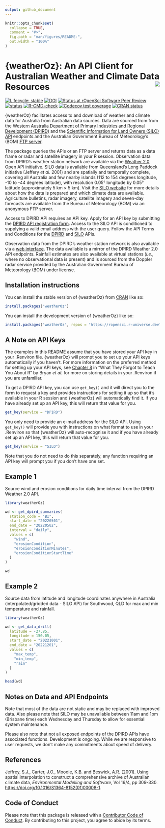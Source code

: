 ```yaml
---
output: github_document
---
```


<!-- README.md is generated from README.Rmd. Please edit that file -->

```r
knitr::opts_chunk$set(
  collapse = TRUE,
  comment = "#>",
  fig.path = "man/figures/README-",
  out.width = "100%"
)
```

# {weatherOz}: An API Client for Australian Weather and Climate Data Resources <img src="man/figures/logo.png" align="right"/>

<!-- badges: start -->

[![Lifecycle: stable](https://img.shields.io/badge/lifecycle-stable-green.svg)](https://lifecycle.r-lib.org/articles/stages.html#stable) [![DOI](https://zenodo.org/badge/613750527.svg)](https://zenodo.org/badge/latestdoi/613750527) [![Status at rOpenSci Software Peer Review](https://badges.ropensci.org/598_status.svg)](https://github.com/ropensci/software-review/issues/598) [![status](https://joss.theoj.org/papers/10.21105/joss.06717/status.svg)](https://joss.theoj.org/papers/10.21105/joss.06717) 
[![R-CMD-check](https://github.com/ropensci/weatherOz/actions/workflows/R-CMD-check.yaml/badge.svg)](https://github.com/ropensci/weatherOz/actions/workflows/R-CMD-check.yaml)
[![Codecov test coverage](https://codecov.io/gh/ropensci/weatherOz/graph/badge.svg)](https://app.codecov.io/gh/ropensci/weatherOz)
[![CRAN status](https://www.r-pkg.org/badges/version/weatherOz)](https://CRAN.R-project.org/package=weatherOz)
<!-- badges: end -->

{weatherOz} facilitates access to and download of weather and climate data for Australia from Australian data sources.
Data are sourced from from the [Western Australia Department of Primary Industries and Regional Development (DPIRD)](https://www.agric.wa.gov.au/weather-api-20) and the [Scientific Information for Land Owners (SILO) API](https://www.agric.wa.gov.au/weather-api-20) endpoints and the Australian Government Bureau of Meteorology’s (BOM) [FTP server](http://www.bom.gov.au/catalogue/anon-ftp.shtml).

The package queries the APIs or an FTP server and returns data as a data frame or radar and satellite imagery in your R session.
Observation data from DPIRD's weather station network are available via the [Weather 2.0](https://www.agric.wa.gov.au/weather-api-20) Open API initiative.
SILO data is available from Queensland's Long Paddock initiative (Jeffery *et al.* 2001) and are spatially and temporally complete, covering all Australia and few nearby islands (112 to 154 degrees longitude, -10 to -44 degrees latitude), with resolution 0.05° longitude by 0.05° latitude (approximately 5 km × 5 km).
Visit the [SILO website](https://www.longpaddock.qld.gov.au/silo/) for more details about how the data is prepared and which climate data are available.
Agriculture bulletins, radar imagery, satellite imagery and seven-day forecasts are available from the Bureau of Meteorology (BOM) via an anonymous FTP server.

Access to DPIRD API requires an API key.
Apply for an API key by submitting the [DPIRD API registration form](https://www.agric.wa.gov.au/form/dpird-api-registration).
Access to the SILO API is conditioned to supplying a valid email address with the user query.
Follow the API Terms and Conditions for the [DPIRD](https://www.agric.wa.gov.au/apis/api-terms-and-conditions) and [SILO](https://www.longpaddock.qld.gov.au/silo/api-documentation/) APIs.

Observation data from the DPIRD's weather station network is also available via a [web interface](https://weather.agric.wa.gov.au).
The data available is a mirror of the DPIRD Weather 2.0 API endpoints.
Rainfall estimates are also available at virtual stations (*i.e.*, where no observational data is present) and is sourced from the Doppler radar service provided by the Australian Government Bureau of Meteorology (BOM) under license.

## Installation instructions

You can install the stable version of {weatherOz} from [CRAN](https://cran.r-project.org/) like so:

``` r
install.packages("weatherOz")
```

You can install the development version of {weatherOz} like so:

``` r
install.packages("weatherOz", repos = "https://ropensci.r-universe.dev")
```

## A Note on API Keys

The examples in this README assume that you have stored your API key in your .Renviron file.
{weatherOz} will prompt you to set up your API keys automatically if you haven't.
For more information on the preferred method for setting up your API keys, see [Chapter 8](https://rstats.wtf/r-startup.html#renviron) in "What They Forgot to Teach You About R" by Bryan *et al.* for more on storing details in your .Renviron if you are unfamiliar.

To get a DPIRD API key, you can use `get_key()` and it will direct you to the form to request a key and provides instructions for setting it up so that it's available in your R session and {weatherOz} will automatically find it.
If you have already set up an API key, this will return that value for you.

```r
get_key(service = "DPIRD")
```

You only need to provide an e-mail address for the SILO API.
Using `get_key()` will provide you with instructions on what format to use in your .Renviron so that {weatherOz} will auto-recognise it and if you have already set up an API key, this will return that value for you.

```r
get_key(service = "SILO")
```

Note that you do not need to do this separately, any function requiring an API key will prompt you if you don't have one set.

## Example 1

Source wind and erosion conditions for daily time interval from the DPIRD Weather 2.0 API.

```r
library(weatherOz)

wd <- get_dpird_summaries(
  station_code = "BI",
  start_date = "20220501",
  end_date = "20220502",
  interval = "daily",
  values = c(
    "wind",
    "erosionCondition",
    "erosionConditionMinutes",
    "erosionConditionStartTime"
  )
)

wd
```

## Example 2

Source data from latitude and longitude coordinates anywhere in Australia (interpolated/gridded data - SILO API) for Southwood, QLD for max and min temperature and rainfall.

```r
library(weatherOz)

wd <- get_data_drill(
  latitude = -27.85,
  longitude = 150.05,
  start_date = "20221001",
  end_date = "20221201",
  values = c(
    "max_temp",
    "min_temp",
    "rain"
  )
)

head(wd)
```

## Notes on Data and API Endpoints

Note that most of the data are not static and may be replaced with improved data.
Also please note that SILO may be unavailable between 11am and 1pm (Brisbane time) each Wednesday and Thursday to allow for essential system maintenance.

Please also note that not all exposed endpoints of the DPIRD APIs have associated functions.
Development is ongoing.
While we are responsive to user requests, we don't make any commitments about speed of delivery.

## References

Jeffrey, S.J., Carter, J.O., Moodie, K.B. and Beswick, A.R. (2001). Using spatial interpolation to construct a comprehensive archive of Australian climate data, _Environmental Modelling and Software_, Vol 16/4, pp 309-330. <https://doi.org/10.1016/S1364-8152(01)00008-1>.

## Code of Conduct

Please note that this package is released with a [Contributor Code of Conduct](https://ropensci.org/code-of-conduct/). 
By contributing to this project, you agree to abide by its terms.

